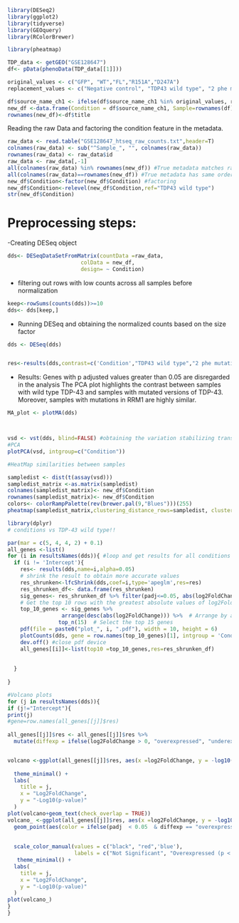 ```{r} 

library(DESeq2)
library(ggplot2)
library(tidyverse)
library(GEOquery)
library(RColorBrewer)

library(pheatmap)

```
```{r}
TDP_data <- getGEO("GSE128647")
df<- pData(phenoData(TDP_data[[1]]))

original_values <- c("GFP", "WT","FL","R151A","D247A")
replacement_values <- c("Negative control", "TDP43 wild type", "2 phe mutations in RRM1","Arg mutation in RRM1 to Ala","Asp mutation in RRM2 to Ala")

df$source_name_ch1 <- ifelse(df$source_name_ch1 %in% original_values, replacement_values[match(df$source_name_ch1, original_values)], df$source_name_ch1)
new_df <-data.frame(Condition = df$source_name_ch1, Sample=rownames(df))
rownames(new_df)<-df$title


```

Reading the raw Data and factoring the condition feature in the metadata.
```{r}
raw_data <- read.table("GSE128647_htseq_raw_counts.txt",header=T)
colnames(raw_data) <- sub("^Sample_", "", colnames(raw_data))
rownames(raw_data) <- raw_data$id
raw_data <- raw_data[,-1]
all(colnames(raw_data) %in% rownames(new_df)) #True metadata matches raw data
all(colnames(raw_data)==rownames(new_df)) #True metadata has same order as raw data
new_df$Condition<-factor(new_df$Condition) #factoring
new_df$Condition<-relevel(new_df$Condition,ref="TDP43 wild type")
str(new_df$Condition)


```
# Preprocessing steps:

-Creating DESeq object

```{r}
dds<- DESeqDataSetFromMatrix(countData =raw_data,
                       colData = new_df,
                       design= ~ Condition)
```
- filtering out rows with low counts across all samples before normalization
```{r}

keep<-rowSums(counts(dds))>=10
dds<- dds[keep,]
```
- Running DESeq and obtaining the normalized counts based on the size factor
```{r}
dds <- DESeq(dds)


res<-results(dds,contrast=c('Condition',"TDP43 wild type","2 phe mutations in RRM1"),alpha=0.05)

```
- Results:
Genes with p adjusted values greater than 0.05 are disregarded in the analysis
The PCA plot highlights the contrast between samples with wild type TDP-43 and samples with mutated versions of TDP-43. Moreover, samples with mutations in RRM1 are highly similar.
```{r}
MA_plot <- plotMA(dds)



vsd <- vst(dds, blind=FALSE) #obtaining the variation stabilizing transformations that transforms the variance to become more normal (allowing more spread) and independent from the mean 
#PCA
plotPCA(vsd, intgroup=c("Condition"))
```
```{r}
#HeatMap similarities between samples

sampledist <- dist(t(assay(vsd)))
sampledist_matrix <-as.matrix(sampledist)
colnames(sampledist_matrix)<- new_df$Condition
rownames(sampledist_matrix)<- new_df$Condition
colors<- colorRampPalette(rev(brewer.pal(9,"Blues")))(255)
pheatmap(sampledist_matrix,clustering_distance_rows=sampledist, clustering_distance_cols=sampledist,col=colors)

```
```{r}
library(dplyr)
# conditions vs TDP-43 wild type!!

par(mar = c(5, 4, 4, 2) + 0.1)
all_genes <-list()
for (i in resultsNames(dds)){ #loop and get results for all conditions
  if (i != 'Intercept'){
    res<- results(dds,name=i,alpha=0.05)
    # shrink the result to obtain more accurate values
    res_shrunken<-lfcShrink(dds,coef=i,type='apeglm',res=res)
    res_shrunken_df<- data.frame(res_shrunken)
    sig_genes<- res_shrunken_df %>% filter(padj<=0.05, abs(log2FoldChange)>1) #filtering significant genes
    # Get the top 10 rows with the greatest absolute values of log2FoldChange
    top_10_genes <- sig_genes %>%
                 arrange(desc(abs(log2FoldChange))) %>%  # Arrange by absolute log2FoldChange in descending order
                top_n(15)  # Select the top 15 genes
    pdf(file = paste0("plot_", i, ".pdf"), width = 10, height = 6)
    plotCounts(dds, gene = row.names(top_10_genes)[1], intgroup = 'Condition', normalized = TRUE) # plot the most differentiated gene in each condition against all conditions
    dev.off() #close pdf device
    all_genes[[i]]<-list(top10 =top_10_genes,res=res_shrunken_df)
   
   
  }
  
}
```

```{r}
#Volcano plots
for (j in resultsNames(dds)){
if (j!="Intercept"){
print(j)
#gene=row.names(all_genes[[j]]$res)
  
all_genes[[j]]$res <- all_genes[[j]]$res %>%
  mutate(diffexp = ifelse(log2FoldChange > 0, "overexpressed", "underexpressed"))%>% filter(!is.na(padj))


volcano <-ggplot(all_genes[[j]]$res, aes(x =log2FoldChange, y = -log10(padj),col=diffexp,label =rownames(all_genes[[j]]$res ))) +
 
  theme_minimal() +
  labs(
    title = j,
    x = "Log2FoldChange",
    y = "-Log10(p-value)"
  )
plot(volcano+geom_text(check_overlap = TRUE))
volcano_ <-ggplot(all_genes[[j]]$res, aes(x =log2FoldChange, y = -log10(padj),col=diffexp))+
  geom_point(aes(color = ifelse(padj  < 0.05  & diffexp == "overexpressed" , "blue",ifelse(diffexp == "underexpressed" & padj < 0.05, "red", "black"))), size = 2) +
  
  
  scale_color_manual(values = c("black", "red",'blue'),
                     labels = c("Not Significant", "Overexpressed (p < 0.05)", "Underexpressed (p < 0.05)"))
   theme_minimal() +
  labs(
    title = j,
    x = "Log2FoldChange",
    y = "-Log10(p-value)"
  )
plot(volcano_)
}
}

```


